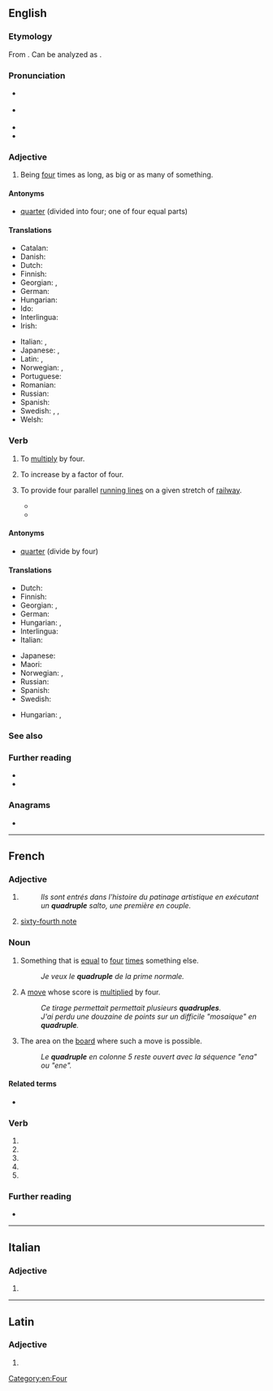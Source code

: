 {{also|quadruplé}}
==English==
{{wikipedia}}
{{number box|en|4}}

===Etymology===
From {{der|en|la|quadruplus}}. Can be analyzed as {{suffix|en|quadri-|-uple}}.

===Pronunciation===
* {{a|RP}} {{IPA|en|/ˈkwɒdɹʊpl/}}
* {{a|GA}} {{IPA|en|/kwɑˈdɹupəl/}}
* {{audio|en|en-us-quadruple.ogg|Audio (US)}}
* {{rhymes|en|uːpəl}}

===Adjective===
{{en-adj|-}}

# Being [[four]] times as long, as big or as many of something.
#: {{ux|en|He's quite an athlete and can do '''quadruple''' jumps with ease.}}

====Antonyms====
* [[quarter]] (divided into four; one of four equal parts)

====Translations====
{{trans-top|being four times as long, as big or as many of something}}
* Catalan: {{t|ca|quàdruple}}
* Danish: {{t|da|firedobbelt}}
* Dutch: {{t+|nl|viervoud}}
* Finnish: {{t|fi|nelinkertainen}}
* Georgian: {{t|ka|ოთხმაგი}}, {{t|ka|ოთხკეცი}}
* German: {{t+|de|vierfach}}
* Hungarian: {{t|hu|[[négyszer]] [[akkora]]/[[annyi]]}}
* Ido: {{t|io|quaropla}}
* Interlingua: {{t|ia|quadruple}}
* Irish: {{t|ga|ceathrúil}}
{{trans-mid}}
* Italian: {{t|it|quadruplice}}, {{t+|it|quadruplo}}
* Japanese: {{t|ja|四倍|tr=よんばい yombai}}, {{t|ja|四重|tr=よえ yoe, しじゅう shijū}}
* Latin: {{t|la|quadruplus}}, {{t+|la|quadruplex}}
* Norwegian: {{t|no|firedobbelt}}, {{t|no|kvadruppelt}}
* Portuguese: {{t+|pt|quádruplo}}
* Romanian: {{t+|ro|cvadruplu}}
* Russian: {{t+|ru|четверно́й}}
* Spanish: {{t+|es|cuádruple}}
* Swedish: {{t|sv|fyrdubbel}}, {{t+|sv|fyrfaldig}}, {{t+|sv|kvadrupel}}
* Welsh: {{t|cy|pedwarplyg|m}}
{{trans-bottom}}

===Verb===
{{en-verb|quadruples|quadrupling|quadrupled|quadrupled}}

# {{lb|en|transitive}} To [[multiply]] by four.
#: {{ux|en|'''Quadrupling''' four gives sixteen.}}
# {{lb|en|intransitive}} To increase by a factor of four.
#: {{ux|en|Our profits '''quadrupled''' when we made the improvements.}}
# {{lb|en|rail}} To provide four parallel [[running line]]s on a given stretch of [[railway]].
#* {{quote-journal|en|year=2019|month=October|title=Railtalk: HS2 delay - time for lateral thinking|journal=Modern Railways|page=7|text='''Quadrupling''' the short remaining stretch of three-track railway north of Rugby, left over by the turn of the century modernisation, is a possibility that could be pursued.}}
#* {{quote-journal|en|date=2020 April 22|author=Paul Shannon|title=Felixstowe: Is 47 trains a day achievable?|journal=Rail|page=52|text=A long-term aspiration is to '''quadruple''' the cross-country route between [[Peterborough]] and [[Werrington]] Junction, removing any conflict between trains on the Spalding and Leicester lines.}}

====Antonyms====
* [[quarter]] (divide by four)

====Translations====
{{trans-top|to multiply by four}}
* Dutch: {{t|nl|verviervoudigen}}
* Finnish: {{t|fi|nelinkertaistaa}}
* Georgian: {{t|ka|გაოთხმაგება}}, {{t|ka|გაოთხკეცება}}
* German: {{t+|de|vervierfachen}}
* Hungarian: {{t|hu|négyszerez}}, {{t|hu|megnégyszerez}}
* Interlingua: {{t|ia|quadruplicar}}
* Italian: {{t+|it|quadruplicare}}
{{trans-mid}}
* Japanese: {{t|ja|四倍|alt=四倍する|tr=yombai suru}}
* Maori: {{t|mi|whakareawhā }}
* Norwegian: {{t|no|firedoble}}, {{t|no|kvadruple}}
* Russian: {{t+|ru|учетверять}}
* Spanish: {{t+|es|cuadruplicar}}
* Swedish: {{t+|sv|fyrdubbla}}
{{trans-bottom}}

{{trans-top|''(intransitive)'' to increase by a factor of four}}
{{trans-mid}}
* Hungarian: {{t+|hu|megnégyszereződik}}, {{t|hu|[[négyszeresére]] [[nő]]}}
{{trans-bottom}}

===See also===
{{coefficient}}

===Further reading===
* {{R:Webster 1913}}
* {{R:Century 1911}}

===Anagrams===
* {{anagrams|en|a=adelpqruu|quadrupel}}

[[Category:en:Four]]

----

==French==

===Adjective===
{{number box|fr|4}}
{{fr-adj}}

# {{l|en|quadruple}}
#: ''Ils sont entrés dans l'histoire du patinage artistique en exécutant un '''quadruple''' salto, une première en couple.''
#: {{usex|fr|la '''Quadruple''' Alliance|the {{w|Quadruple Alliance}}|inline=y}}
# {{lb|fr|music}} [[sixty-fourth note]]
#: {{usex|fr|une '''quadruple''' croche|a sixty-fourth note|inline=y}}

===Noun===
{{fr-noun|m}}

# Something that is [[equal]] to [[four]] [[times]] something else.
#: ''Je veux le '''quadruple''' de la prime normale.''
# {{lb|fr|Scrabble}} A [[move]] whose score is [[multiply|multiplied]] by four.
#: ''Ce tirage permettait permettait plusieurs '''quadruples'''.''
#: ''J'ai perdu une douzaine de points sur un difficile "mosaique" en '''quadruple'''.''
# {{lb|fr|Scrabble}} The area on the [[board]] where such a move is possible.
#: ''Le '''quadruple''' en colonne 5 reste ouvert avec la séquence "ena" ou "ene".''

====Related terms====
* {{l|fr|nonuple}}

===Verb===
{{head|fr|verb form}}

# {{inflection of|fr|quadrupler||1|s|pres|indc}}
# {{inflection of|fr|quadrupler||3|s|pres|indc}}
# {{inflection of|fr|quadrupler||1|s|pres|subj}}
# {{inflection of|fr|quadrupler||3|s|pres|subj}}
# {{inflection of|fr|quadrupler||2|s|impr}}

===Further reading===
* {{R:TLFi}}

----

==Italian==

===Adjective===
{{head|it|adjective form|g=f-p}}

# {{feminine plural of|it|quadruplo}}

----

==Latin==

===Adjective===
{{la-adj-form|quadruple}}

# {{inflection of|la|quadruplus||voc|m|s}}